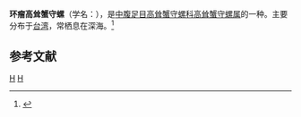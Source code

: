 {{Speciesbox
| taxon = Orectospira shikokuensis
| binomial_authority = (Yokoyama, 1928)
}}
'''环瘤高耸蟹守螺'''（学名：''{{lang|la|Orectospira shikokuensis}}''），是[[中腹足目|中腹足目]][[高耸蟹守螺科|高耸蟹守螺科]][[高耸蟹守螺属|高耸蟹守螺属]]的一种。主要分布于[[台湾|台湾]]，常栖息在深海。<ref>{{cite web|url=http://shell.sinica.edu.tw/chinese/shellbase_detail.php?science_no=3269|title=国际贝库：环瘤高耸蟹守螺|publisher=台湾贝类资料库|accessdate=2009-08-11|archive-date=2016-03-04|archive-url=https://web.archive.org/web/20160304204113/http://shell.sinica.edu.tw/chinese/shellbase_detail.php?science_no=3269|dead-url=no}}</ref>

== 参考文献 ==
{{reflist}}
{{taxonbar}}
[[Category:_1928年描述的动物|H]]
[[Category:高耸蟹守螺属|H]]